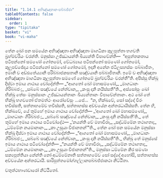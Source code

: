 ```yaml
---
title: "1.14.1 අභිඤ්ඤාතානංපබ්බජ්ජා"
tableOfContents: false
sidebar:
  order: 1
type: "tipitaka"
basket: "vi"
book: "vi-maha"
---
```



<DynamicBreadcrumb />

<Division number="63" book="vi-maha">

<Paragraph number="239" book="vi-maha">
තේන ඛෝ පන සමයේන අභිඤ්ඤාතා අභිඤ්ඤාතා මාගධිකා කුලපුත්තා භගවති බ්‍රහ්මචරියං චරන්ති. මනුස්සා උජ්ඣායන්ති ඛිය්‍යන්ති විපාචේන්ති—  “අපුත්තකතාය පටිපන්නෝ සමණෝ ගෝතමෝ, වේධබ්‍යාය පටිපන්නෝ සමණෝ ගෝතමෝ, කුලුපච්ඡේදාය පටිපන්නෝ සමණෝ ගෝතමෝ, ඉදානි අනේන ජටිලසහස්සං පබ්බාජිතං, ඉමානි ච අඩ්ඪතේය්‍යානි පරිබ්බාජකසතානි සඤ්චයානි පබ්බාජිතානි. ඉමේ ච අභිඤ්ඤාතා අභිඤ්ඤාතා මාගධිකා කුලපුත්තා සමණේ ගෝතමේ බ්‍රහ්මචරියං චරන්තී”ති. අපිස්සු භික්ඛූ දිස්වා ඉමාය ගාථාය චෝදේන්ති—
</Paragraph>

<Paragraph number="240" type="verses" book="vi-maha">
_“ආගතෝ ඛෝ මහාසමණෝ,_  
_මාගධානං ගිරිබ්බජං;_  
_සබ්බේ සඤ්චයේ නේත්වාන,_  
_කංසු දානි නයිස්සතී”ති._  

</Paragraph>

<Paragraph number="241" book="vi-maha">
අස්සෝසුං ඛෝ භික්ඛූ තේසං මනුස්සානං උජ්ඣායන්තානං ඛිය්‍යන්තානං විපාචේන්තානං. අථ ඛෝ තේ භික්ඛූ භගවතෝ ඒතමත්ථං ආරෝචේසුං …පේ…  “න, භික්ඛවේ, සෝ සද්දෝ චිරං භවිස්සති, සත්තාහමේව භවිස්සති, සත්තාහස්ස අච්චයේන අන්තරධායිස්සති. තේන හි, භික්ඛවේ, යේ තුම්හේ ඉමාය ගාථාය චෝදේන්ති—
</Paragraph>

<Paragraph number="242" type="verses" book="vi-maha">
_‘ආගතෝ ඛෝ මහාසමණෝ,_  
_මාගධානං ගිරිබ්බජං;_  
_සබ්බේ සඤ්චයේ නේත්වාන,_  
_කංසු දානි නයිස්සතී’ති._  

</Paragraph>

<Paragraph number="243" book="vi-maha">
තේ තුම්හේ ඉමාය ගාථාය පටිචෝදේථ—
</Paragraph>

<Paragraph number="244" type="verses" book="vi-maha">
_‘නයන්ති වේ මහාවීරා,_  
_සද්ධම්මේන තථාගතා;_  
_ධම්මේන නයමානානං,_  
_කා උසූයා විජානතන්’”ති._  

</Paragraph>

<Paragraph number="245" book="vi-maha">
තේන ඛෝ පන සමයේන මනුස්සා භික්ඛූ දිස්වා ඉමාය ගාථාය චෝදේන්ති—
</Paragraph>

<Paragraph number="246" type="verses" book="vi-maha">
_“ආගතෝ ඛෝ මහාසමණෝ,_  
_මාගධානං ගිරිබ්බජං;_  
_සබ්බේ සඤ්චයේ නේත්වාන,_  
_කංසු දානි නයිස්සතී”ති._  

</Paragraph>

<Paragraph number="247" book="vi-maha">
භික්ඛූ තේ මනුස්සේ ඉමාය ගාථාය පටිචෝදේන්ති—
</Paragraph>

<Paragraph number="248" type="verses" book="vi-maha">
_“නයන්ති වේ මහාවීරා,_  
_සද්ධම්මේන තථාගතා;_  
_ධම්මේන නයමානානං,_  
_කා උසූයා විජානතන්”ති._  

</Paragraph>

<Paragraph number="249" book="vi-maha">
මනුස්සා ධම්මේන කිර සමණා සක්‍යපුත්තියා නේන්ති නෝ අධම්මේනාති සත්තාහමේව සෝ සද්දෝ අහෝසි, සත්තාහස්ස අච්චයේන අන්තරධායි.

</Paragraph>
</Division>

<Paragraph number="250" type="center" book="vi-maha">
සාරිපුත්තමෝග්ගල්ලානපබ්බජ්ජාකථා නිට්ඨිතා.

  
චතුත්ථභාණවාරෝ නිට්ඨිතෝ.
</Paragraph>
